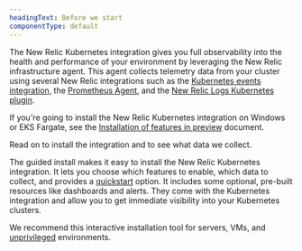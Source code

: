 ```yaml
---
headingText: Before we start
componentType: default
---
```



The New Relic Kubernetes integration gives you full observability into the health and performance of your environment by leveraging the New Relic infrastructure agent. This agent collects telemetry data from your cluster using several New Relic integrations such as the [Kubernetes events integration](/docs/kubernetes-pixie/kubernetes-integration/understand-use-data/kubernetes-events-integration/), the [Prometheus Agent](/docs/infrastructure/prometheus-integrations/install-configure-prometheus-agent/install-prometheus-agent/), and the [New Relic Logs Kubernetes plugin](/docs/logs/forward-logs/kubernetes-plugin-log-forwarding/).


If you're going to install the New Relic Kubernetes integration on Windows or EKS Fargate, see the [Installation of features in preview](/docs/kubernetes-pixie/kubernetes-integration/installation/features-in-preview) document.

Read on to install the integration and to see what data we collect.


<Callout variant="tip">

The guided install makes it easy to install the New Relic Kubernetes integration. It lets you choose which features to enable, which data to collect, and provides a [quickstart](https://newrelic.com/instant-observability/kubernetes) option. It includes some optional, pre-built resources like dashboards and alerts. They come with the Kubernetes integration and allow you to get immediate visibility into your Kubernetes clusters.

We recommend this interactive installation tool for servers, VMs, and [unprivileged](/docs/infrastructure/install-infrastructure-agent/linux-installation/linux-agent-running-modes) environments. 

</Callout>

